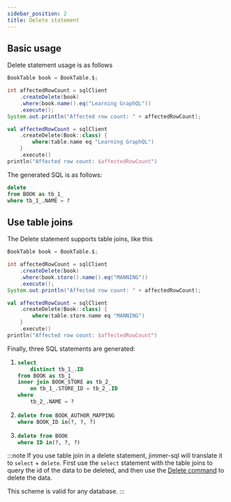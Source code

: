 ```yaml
---
sidebar_position: 2
title: Delete statement
---
```



## Basic usage

Delete statement usage is as follows

<Tabs groupId="language">
<TabItem value="java" label="Java">

```java
BookTable book = BookTable.$;

int affectedRowCount = sqlClient
    .createDelete(book)
    .where(book.name().eq("Learning GraphQL"))
    .execute();
System.out.println("Affected row count: " + affectedRowCount);
```

</TabItem>
<TabItem value="kotlin" label="Kotlin">

```kotlin
val affectedRowCount = sqlClient
    .createDelete(Book::class) {
        where(table.name eq "Learning GraphQL")
    }
    .execute()
println("Affected row count: $affectedRowCount")
```

</TabItem>
</Tabs>

The generated SQL is as follows:
```sql
delete 
from BOOK as tb_1_ 
where tb_1_.NAME = ?
```

## Use table joins

The Delete statement supports table joins, like this

<Tabs groupId="language">
<TabItem value="java" label="Java">

```java
BookTable book = BookTable.$;

int affectedRowCount = sqlClient
    .createDelete(book)
    .where(book.store().name().eq("MANNING"))
    .execute();
System.out.println("Affected row count: " + affectedRowCount);
```

</TabItem>
<TabItem value="kotlin" label="Kotlin">

```kotlin
val affectedRowCount = sqlClient
    .createDelete(Book::class) {
        where(table.store.name eq "MANNING")
    }
    .execute()
println("Affected row count: $affectedRowCount")
```

</TabItem>
</Tabs>

Finally, three SQL statements are generated:

1. 
    ```sql
    select 
        distinct tb_1_.ID 
    from BOOK as tb_1_ 
    inner join BOOK_STORE as tb_2_ 
        on tb_1_.STORE_ID = tb_2_.ID 
    where 
        tb_2_.NAME = ?
    ```

2. 
    ```sql
    delete from BOOK_AUTHOR_MAPPING 
    where BOOK_ID in(?, ?, ?)
    ```
3. 
    ```sql
    delete from BOOK 
    where ID in(?, ?, ?)
    ```

:::note
If you use table join in a delete statement, jimmer-sql will translate it to `select` + `delete`. First use the `select` statement with the table joins to query the id of the data to be deleted, and then use the [Delete command](./delete-command) to delete the data.

This scheme is valid for any database.
:::
